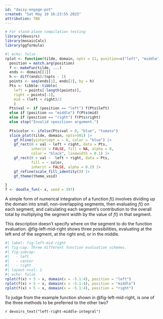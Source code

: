 ```yaml
---
id: "daisy-engage-pot"
created: "Sat May 10 16:23:55 2025"
attribution: TBA
---
```


```r
# For stand-alone compilation testing
library(devoirs)
library(mosaicCalc)
library(ggformula)
```

::: {#exr-daisy-engage-pot}
```r
#| echo: false
rplot <- function(tilde, domain, npts = 11, position=c("left", "middle", "right"), ...) {
  position = match.arg(position)
  f <- makeFun(tilde, ...)
  ends <- domain[[1]]
  h <- diff(ends)/(npts - 1)
  points <- seq(ends[1], ends[2], by = h)
  Pts <- tibble::tibble(
    left = points[-length(points)],
    right = points[-1],
    mid = (left + right)/2
    )
  Pts$val <- if (position == "left") f(Pts$left)
  else if (position == "middle") f(Pts$mid)
  else if (position == "right") f(Pts$right)
  else stop("Invalid <position> argument.")
   
  Pts$color <- ifelse(Pts$val > 0, "blue", "tomato")
  slice_plot(tilde, domain, npts=501) |>
    gf_hline(yintercept = ~ 0, color = "blue") |>
    gf_rect(0 + val ~ left + right, data = Pts,
            inherit = FALSE, fill = NA, alpha = 0, 
            color = "black", linewidth = 0.1) |>
    gf_rect(0 + val ~  left + right, data = Pts, 
            fill = ~ color, 
            inherit = FALSE, alpha = 0.2) |>
    gf_refine(scale_fill_identity()) |>
    gf_theme(theme_void)
  
}
f <- doodle_fun(~ x, seed = 397)
```

A simple form of numerical integration of a function $f()$ involves dividing up the domain into small, non-overlapping segments, then evaluating $f()$ on each segment, and calculating each segment's contribution to the overall total by multiplying the segment width by the value of $f()$ in that segment.

This description doesn't specify where on the segment to do the function evaluation. @fig-left-mid-right shows three possibilities, evaluating at the left end of the segment, at the right end, or in the middle.

```r
#| label: fig-left-mid-right
#| fig-cap: Three different function evaluation schemes.
#| fig-subcap: 
#|   - left
#|   - center
#|   - right
#| layout-ncol: 1
#| echo: false
rplot(f(x) + 5 ~ x, domain(x = -5.1:4), position = "left")
rplot(f(x) + 5 ~ x, domain(x = -5.1:4), position = "middle")
rplot(f(x) + 5 ~ x, domain(x = -5.1:4), position = "right")
```

To judge from the example function shown in @fig-left-mid-right, is one of the three methods to be preferred to the other two?

`r devoirs_text("left-right-middle-integral")`


:::
 <!-- end of exr-daisy-engage-pot -->

